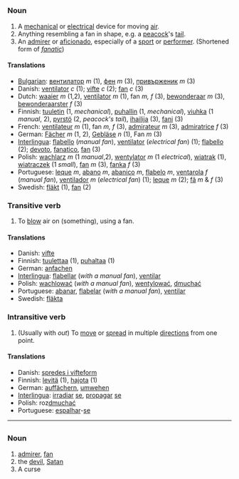 =={{en}}==
===Noun===
# A [[mechanical]] or [[electrical]] device for moving [[air]].
# Anything resembling a fan in shape, e.g. a [[peacock]]'s [[tail]].
# An [[admirer]] or [[aficionado]], especially of a [[sport]] or [[performer]].  (Shortened form of ''[[fanatic]]'')

====Translations====
*[[Bulgarian]]: [[вентилатор]] ''m'' (1), [[фен]] ''m'' (3), [[привърженик]] ''m'' (3)
*Danish: [[ventilator]] ''c'' (1); [[vifte]] ''c'' (2); [[fan]] ''c'' (3)
*Dutch: [[waaier]] ''m'' (1,2), [[ventilator]] ''m'' (1), fan ''m, f'' (3), [[bewonderaar]] ''m'' (3), [[bewonderaarster]] ''f'' (3)
*Finnish: [[tuuletin]] (1, ''mechanical''), [[puhallin]] (1, ''mechanical''), [[viuhka]] (1 ''manual'', 2), [[pyrstö]] (2, ''peacock's tail''), [[ihailija]] (3), [[fani]] (3)
*French: [[ventilateur]] ''m'' (1), fan ''m, f'' (3), [[admirateur]] ''m'' (3), [[admiratrice]] ''f'' (3)
*German: [[Fächer]] ''m'' (1, 2), [[Gebläse]] ''n'' (1), Fan ''m'' (3)
*[[Interlingua]]: [[flabello]] (''manual fan''), [[ventilator]] (''electrical fan'') (1); [[flabello]] (2); [[devoto]], [[fanatico]], [[fan]] (3)
*Polish: [[wachlarz]] ''m'' (1 ''manual'',2), [[wentylator]] ''m'' (1 ''electrical''), [[wiatrak]] (1), [[wiatraczek]] (1 ''small''), [[fan]] ''m'' (3), [[fanka]] ''f'' (3) 
*Portuguese: [[leque]] ''m'', [[abano]] ''m'', [[abanico]] ''m'', [[flabelo]] ''m'', [[ventarola]] ''f'' (''manual fan''), [[ventilador]] ''m'' (''electrical fan'') (1); [[leque]] ''m'' (2); [[fã]] ''m'' & ''f'' (3)
*Swedish: [[fläkt]] (1), [[fan]] (2)

===Transitive verb===
# To [[blow]] air on (something), using a fan.

====Translations====
*Danish: [[vifte]]
*Finnish: [[tuulettaa]] (1), [[puhaltaa]] (1)
*German: [[anfachen]]
*[[Interlingua]]: [[flabellar]] (''with a manual fan''), [[ventilar]]
*Polish: [[wachlować]] (''with a manual fan''), [[wentylować]], [[dmuchać]]
*Portuguese: [[abanar]], [[flabelar]] (''with a manual fan''), [[ventilar]]
*Swedish: [[fläkta]]

===Intransitive verb===
# (Usually with ''out'') To [[move]] or [[spread]] in multiple [[direction]]s from one point.

====Translations====
*Danish: [[spredes i vifteform]]
*Finnish: [[levitä]] (1), [[hajota]] (1)
*German: [[auffächern]], [[umwehen]]
*[[Interlingua]]: [[irradiar]] [[se]], [[propagar]] [[se]]
*Polish: roz[[dmuchać]]
*Portuguese: [[espalhar]]-[[se]]

----
=={{sv}}==
===Noun===
#[[admirer]], [[fan]]
#the [[devil]], [[Satan]]
#A curse